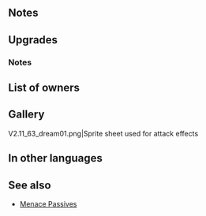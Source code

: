 {{Weapon Infobox
|tagid=SID_夢幻の書
|weaponType=Red Tome
|weaponName={{PAGENAME}}
|might=14
|range=2
|effect=Grants Atk+3. If unit is adjacent to an ally, inflicts Atk/Spd/Def/Res-4 on foe during combat.
|cost=400
|exclusive=1
|userVersion1=Closed|userVersion2=Open|userVersion3=Gleam Closed|userVersion4=Gleam Open
|statModifiers=0,17,0,0,0
|required=Fenrir
|SE=se_effect_blessing_water.flac
|refinePaths=default
|refineSP=400
|refineMedals=500
|refineDews=200
|upgradedEffect=Grants Atk+3. At start of turn, inflicts Atk/Spd/Res-5 on closest foes within 5 spaces and any foe within 2 spaces of those foes through their next actions. If unit initiates combat or is within 2 spaces of an ally, inflicts Atk/Spd/Def/Res-4 on foe during combat.
|tagidExtraSkill1=一
|effectSkill1=At start of combat, if unit's HP ≥ 25%, grants Atk/Spd+5 to unit during combat, and deals damage = 15% of unit's Atk, including when dealing damage with a Special triggered before combat.
|iconSkill1=Book of Dreams W.png
|properties=random_owner
}}
==Notes==
{{Combat reductions}}
==Upgrades==
{{Weapon Upgrade List}}
===Notes===
{{Penalties}}
{{IfUnitInitiates}}
{{Temporary buffs}}
{{AtkDamageBoost}}
==List of owners==
{{Skill Hero List}}
==Gallery==
<gallery>
V2.11_63_dream01.png|Sprite sheet used for attack effects
</gallery>
==In other languages==
{{OtherLanguages
|japanese=夢幻の書
|german=Traumbuch
|spanishEU=Libro de sueños
|spanishLA=Libro de sueños
|french=Livre des rêves
|italian=Tomo onirico
|chineseTW=夢幻之書
|portuguese=Livro de sonhos
}}
==See also==
{{See also skills|cond=Description LIKE '%If unit is adjacent to an ally, inflicts Atk/Spd/Def/Res-4 on foe during combat%' OR Description LIKE '%At start of turn%inflicts%on%est foes within _ spaces%' AND Exclusive='1' OR Description LIKE '%deals damage =%of unit_s Atk%' AND Description NOT LIKE '%minus%' AND Description NOT LIKE '%boost resets%'}}
* [[Menace Passives]]
{{Weapons Navbox}}